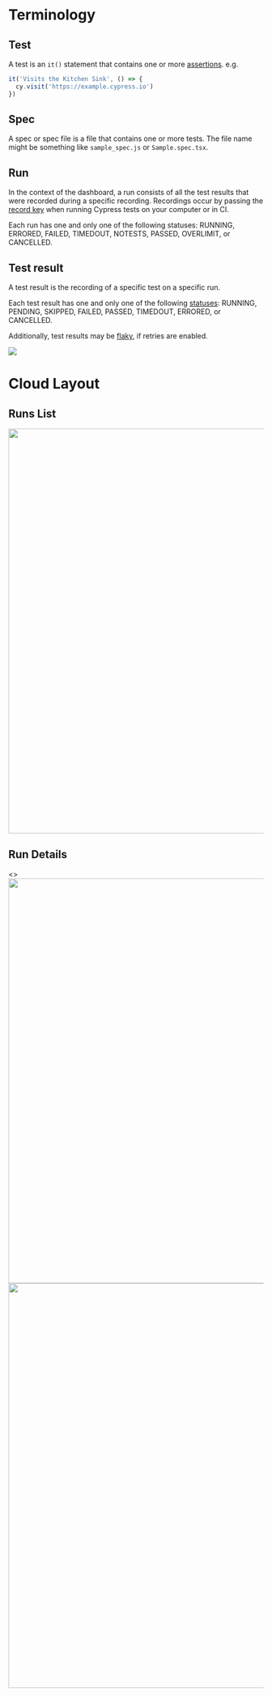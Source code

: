
<Meta title="Intro/Layout & Terminology" />

# Terminology

## Test

A test is an `it()` statement that contains one or more [assertions](https://docs.cypress.io/guides/core-concepts/introduction-to-cypress#Assertions). e.g.

```js
it('Visits the Kitchen Sink', () => {
  cy.visit('https://example.cypress.io')
})
```

## Spec

A spec or spec file is a file that contains one or more tests. The file name might be something like `sample_spec.js` or `Sample.spec.tsx`.

## Run

In the context of the dashboard, a run consists of all the test results that were recorded during a specific recording. Recordings occur by passing the [record key](https://docs.cypress.io/guides/dashboard/projects#Record-key) when running Cypress tests on your computer or in CI.

Each run has one and only one of the following statuses: RUNNING, ERRORED, FAILED, TIMEDOUT, NOTESTS, PASSED, OVERLIMIT, or CANCELLED.

## Test result

A test result is the recording of a specific test on a specific run.

Each test result has one and only one of the following [statuses](https://docs.cypress.io/guides/core-concepts/writing-and-organizing-tests#Test-statuses): RUNNING, PENDING, SKIPPED, FAILED, PASSED, TIMEDOUT, ERRORED, or CANCELLED.

Additionally, test results may be [flaky](https://docs.cypress.io/guides/dashboard/flaky-test-management#Flake-Detection), if retries are enabled.

<Canvas>
  <Story name="Terminology">
    <img src="/img/runs-specs-test-results.png" />
  </Story>
</Canvas>

# Cloud Layout

## Runs List

<Canvas>
  <Story name="Runs List">
    <img src="/img/layout-list.png" width="800" />
  </Story>
</Canvas>

## Run Details

<Canvas>
  <Story name="Run Details">
    <>
      <img src="/img/layout-detail-1.png" width="800" />
      <br />
      <img src="/img/layout-detail-2.png" width="800" />
    </>
  </Story>
</Canvas>

